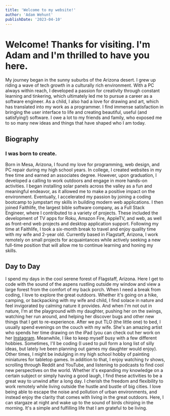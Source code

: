 ```yaml
---
title: 'Welcome to my website!'
author: 'Adam Wehunt'
publishDate: '2023-04-10'
---
```


# Welcome! Thanks for visiting. I'm Adam and I'm thrilled to have you here.

My journey began in the sunny suburbs of the Arizona desert. I grew up riding a wave of tech growth in a culturally rich environment. With a PC always within reach, I developed a passion for creativity through constant learning and tinkering, which ultimately led me to pursue a career as a software engineer.
As a child, I also had a love for drawing and art, which has translated into my work as a programmer. I find immense satisfaction in bringing the user interface to life and creating beautiful, useful (and satisfying!) software.
I owe a lot to my friends and family, who exposed me to so many new ideas and things that have shaped who I am today.

## Biography

### I was born to create.

Born in Mesa, Arizona, I found my love for programming, web design, and PC repair during my high school years. In college, I created websites in my free time and earned an associates degree. However, upon graduation, I developed a calling to work outdoors and engage in more hands-on activities. I began installing solar panels across the valley as a fun and meaningful endeavor, as it allowed me to make a positive impact on the environment.
Eventually, I accelerated my passion by joining a coding bootcamp to jumpstart my skills in building modern web applications. I then joined Faithlife, the largest bible software company, as a Full Stack Engineer, where I contributed to a variety of projects. These included the development of TV apps for Roku, Amazon Fire, AppleTV, and web, as well as front-end web projects and desktop application support.
Following my time at Faithlife, I took a six-month break to travel and enjoy quality time with my wife and 2-year old. Currently based in Flagstaff, Arizona, I work remotely on small projects for acquaintances while actively seeking a new full-time position that will allow me to continue learning and honing my skills.

## Day to Day

I spend my days in the cool serene forest of Flagstaff, Arizona. Here I get to code with the sound of the aspens rustling outside my window and view a large forest from the comfort of my back porch.
When I need a break from coding, I love to explore the great outdoors. Whether it's going on a hike, camping, or backpacking with my wife and child, I find solace in nature and feel invigorated by calming nature it provides. And when I'm not out in nature, I'm at the playground with my daughter, pushing her on the swings, watching her run around, and helping her discover bugs and other new things that I get to re-experience.
After we put TLO (the little one) to bed, I usually spend evenings on the couch with my wife. She's an amazing artist who spends her time drawing on the iPad (you can check out her work on her [Instagram](https://www.instagram.com/marisariveraart/ 'Marisa Rivera (@marisariveraart)'). Meanwhile, I like to keep myself busy with a few different hobbies. Sometimes, I'll be coding (I used to pull form a long list of silly ideas, but lately Ive been planning out games my daughter would enjoy). Other times, I might be indulging in my high school hobby of painting miniatures for tabletop games. In addition to that, I enjoy watching tv shows, scrolling through Reddit and YouTube, and listening to podcasts to find cool new perspectives on the world. Whether it's expanding my knowledge on a certain subject or simply having a good laugh, I find these activities to be a great way to unwind after a long day.
I cherish the freedom and flexibility to work remotely while living outside the hustle and bustle of big cities. I love being able to escape the noise and pollution of urban environments, and instead enjoy the clarity that comes with living in the great outdoors. Here, I can stargaze at night and wake up to the sound of birds chirping in the morning. It's a simple and fulfilling life that I am grateful to be living.
